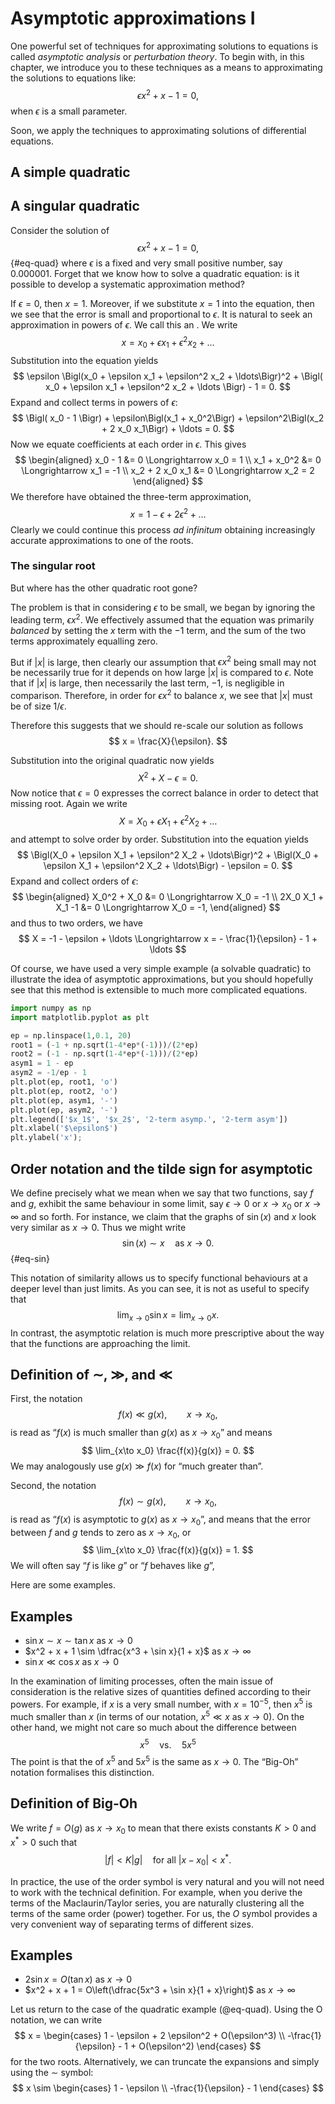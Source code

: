 # Asymptotic approximations I {#sec-asymptotics01}

One powerful set of techniques for approximating solutions to equations is called *asymptotic analysis* or *perturbation theory*. To begin with, in this chapter, we introduce you to these techniques as a means to approximating the solutions to equations like: 
$$
\epsilon x^2 + x - 1 = 0,
$$
when $\epsilon$ is a small parameter. 

Soon, we apply the techniques to approximating solutions of differential equations.


## A simple quadratic

:::{.callout-important}
## A singular quadratic 

Consider the solution of 
$$
\epsilon x^2 + x - 1 = 0,
$$ {#eq-quad}
where $\epsilon$ is a fixed and very small positive number, say $0.000001$. Forget that we know how to solve a quadratic equation: is it possible to develop a systematic approximation method?  
:::


If $\epsilon = 0$, then $x = 1$. Moreover, if we substitute $x = 1$ into the equation, then we see that the error is small and proportional to $\epsilon$. It is natural to seek an approximation in powers of $\epsilon$. We call this an \emph{asymptotic expansion}. We write
$$
x = x_0 + \epsilon x_1 + \epsilon^2 x_2 + \ldots
$$
Substitution into the equation yields
$$
\epsilon \Bigl(x_0 + \epsilon x_1 + \epsilon^2 x_2 + \ldots\Bigr)^2 + \Bigl( x_0 + \epsilon x_1 + \epsilon^2 x_2 + \ldots \Bigr) - 1 = 0.
$$
Expand and collect terms in powers of $\epsilon$:
$$
\Bigl( x_0 - 1 \Bigr) + \epsilon\Bigl(x_1 + x_0^2\Bigr) + \epsilon^2\Bigl(x_2 + 2 x_0 x_1\Bigr) + \ldots = 0.
$$
Now we equate coefficients at each order in $\epsilon$. This gives
$$
\begin{aligned}
x_0 - 1 &= 0 \Longrightarrow x_0 = 1 \\
x_1 + x_0^2 &= 0 \Longrightarrow x_1 = -1 \\
x_2 + 2 x_0 x_1 &= 0 \Longrightarrow x_2 = 2
\end{aligned} 
$$
We therefore have obtained the three-term approximation, 
$$
x = 1 - \epsilon + 2\epsilon^2 + \ldots
$$
Clearly we could continue this process *ad infinitum* obtaining increasingly accurate approximations to one of the roots. 

### The singular root {#sec-asym1-singular}

But where has the other quadratic root gone?

The problem is that in considering $\epsilon$ to be small, we began by ignoring the leading term, $\epsilon x^2$. We effectively assumed that the equation was primarily *balanced* by setting the $x$ term with the $-1$ term, and the sum of the two terms approximately equalling zero. 

But if $|x|$ is large, then clearly our assumption that $\epsilon x^2$ being small may not be necessarily true for it depends on how large $|x|$ is compared to $\epsilon$. Note that if $|x|$ is large, then necessarily the last term, $-1$, is negligible in comparison. Therefore, in order for $\epsilon x^2$ to balance $x$, we see that $|x|$ must be of size $1/\epsilon$.

Therefore this suggests that we should re-scale our solution as follows
$$
x = \frac{X}{\epsilon}.
$$

Substitution into the original quadratic now yields
$$
X^2 + X - \epsilon = 0.
$$
Now notice that $\epsilon = 0$ expresses the correct balance in order to detect that missing root. Again we write 
$$
X = X_0 + \epsilon X_1 + \epsilon^2 X_2 + \ldots
$$
and attempt to solve order by order. Substitution into the equation yields
$$
\Bigl(X_0 + \epsilon X_1 + \epsilon^2 X_2 + \ldots\Bigr)^2 + \Bigl(X_0 + \epsilon X_1 + \epsilon^2 X_2 + \ldots\Bigr) - \epsilon = 0.
$$
Expand and collect orders of $\epsilon$:
$$
\begin{aligned}
X_0^2 + X_0 &= 0 \Longrightarrow X_0 = -1 \\
2X_0 X_1 + X_1 -1 &= 0 \Longrightarrow X_0 = -1,
\end{aligned}
$$
and thus to two orders, we have
$$
X = -1 - \epsilon + \ldots \Longrightarrow x = - \frac{1}{\epsilon} - 1 + \ldots
$$

Of course, we have used a very simple example (a solvable quadratic) to illustrate the idea of asymptotic approximations, but you should hopefully see that this method is extensible to much more complicated equations. 


```python
import numpy as np
import matplotlib.pyplot as plt

ep = np.linspace(1,0.1, 20)
root1 = (-1 + np.sqrt(1-4*ep*(-1)))/(2*ep)
root2 = (-1 - np.sqrt(1-4*ep*(-1)))/(2*ep)
asym1 = 1 - ep
asym2 = -1/ep - 1
plt.plot(ep, root1, 'o')
plt.plot(ep, root2, 'o')
plt.plot(ep, asym1, '-')
plt.plot(ep, asym2, '-')
plt.legend(['$x_1$', '$x_2$', '2-term asymp.', '2-term asym'])
plt.xlabel('$\epsilon$')
plt.ylabel('x');

```
<!--

We want to now explain the procedure from which we can estimate solutions of equations using an asymptotic approximation.

Let us explain the procedure with a simple example. It is best to select an example from which we already know the solution. We seek solutions of the equation 
```python
import numpy as np
import matplotlib.pyplot as plt

def Newton(f, df, x, maxiter=100, tol=1e-12, display=0):
	i = 0
	while (abs(f(x) - 0) > tol) and (i < maxiter):
		err = f(x)
		x = x - err / df(x)
		if display == 1:
			print("f(x) = ", np.abs(err), ", x = ", x)
		i = i + 1
	return x, err

lammat = np.linspace(-1, 1.1, 20)
xmat = 0*lammat
x = 0.1

for i, lam in enumerate(lammat):
	f = lambda x: x**2 + lam**2 - 1 
	df = lambda x: 2*x 

	x, err = Newton(f, df, x, 10, 1e-8, 0)
	if err > 1e-4:
		print("Careful no convergence at lambda = ", lam)
	xmat[i] = x
# Plots
plt.plot(lammat, xmat, '-o');

# Plotting a circle
theta = np.linspace(0, 2*np.pi, 50)
plt.plot(np.sin(theta), np.cos(theta), 'r--');
plt.xlabel('lambda');
plt.ylabel('x');
plt.xlim([-1.5,1.5])
plt.ylim([-1.5,1.5])
plt.gca().set_aspect('equal')
plt.show()
```
$$
\underbrace{\epsilon x^2}_{\text{[1]}} + \underbrace{x}_{\text{[2]}} - \underbrace{1}_{\text{[3]}} = 0,	
$$ {#eq-asympquad}

when the parameter, $\epsilon$ is a small number. When $\epsilon$ is a small number, we argue that at least two of the three terms must be balanced. The procedure in which we establish which terms are dominant is called the method of dominant balance. 

\begin{itemize}
\item Case 1: \ding{172} $\sim$ \ding{174} $\gg$ \ding{173}

This yields the balance of $x^2 \sim 1$ and thus $x \sim \pm 1$. 

If it is indeed the case that $x = O(1)$, then we can check that \ding{173} $= O(\epsilon)$ is indeed smaller than \ding{172}, \ding{174}. The balance is therefore consistent.

\item Case 2: \ding{172} $\sim$ \ding{173} $\gg$ \ding{174}

Balancing the first two terms yields {\color{blue}$x = O(\epsilon)$} which is small. 

However, the last term is $O(1)$, which turns out to be larger than \ding{172} or \ding{173}. So this is a contradiction that the first two terms establish the dominant balance.

\item Verify that all remaining cases (of \ding{173} $\sim$ \ding{174} or all three terms in balance) yield contradictions.
\end{itemize}

The above seems all pretty obvious, but this systematic method will be important for less obvious problems. Once the dominant balance has been established, we can systematically develop approximations. We first set 
\[
x = x_0 + \epsilon x_1 + \epsilon^2 x_2 + \ldots
\]

Substitute into \eqref{asymp:quad} and collect terms in increasing powers of $\epsilon$. This yields 
\[
\biggl[x_0^2 + (2 x_0 x_1)\epsilon + O(\epsilon^2)\biggr] + \epsilon\biggl[x_0 + \ep x_1 + \ldots\biggr] - 1 = 0,
\]
%
for which we solve to get 
\[
x_0 = \pm 1 \qquad x_1 = -\frac{1}{2}. 
\]
Thus we have to the first two orders of approximation: 
\[
x = \pm 1 - \frac{\epsilon}{2} + \ldots
\]

The above can be verified and contrasted with expansion of the exact solution: 
\[
x = \frac{-\ep \pm \sqrt{\ep^2 + 4}}{2} = \frac{-\ep \pm (2 + \ep^2/4 + \ldots)}{2} = \pm 1 - \frac{\ep}{2} + \ldots
\]

The most important lesson to grasp (beyond following the manipulations above) is that this method of dominant balance, followed by asymptotic approximations, gives you a very powerful and very general way of estimating solutions to problems that you would not ordinarily be able to solve. You will get more practice in the problem set, but the above is sufficient to follow the next chapter.
-->



## Order notation and the tilde sign for asymptotic

We define precisely what we mean when we say that two functions, say $f$ and $g$, exhibit the same behaviour in some limit, say $\epsilon \to 0$ or $x \to x_0$ or $x \to \infty$ and so forth. For instance, we claim that the graphs of $\sin(x)$ and $x$ look very similar as $x \to 0$. Thus we might write
$$
	\sin(x) \sim x \quad \text{as $x \to 0$.}
$$ {#eq-sin}

This notation of similarity allows us to specify functional behaviours at a deeper level than just limits. As you can see, it is not as useful to specify that 
$$
\lim_{x \to 0} \sin{x} = \lim_{x\to 0} x.
$$
In contrast, the asymptotic relation is much more prescriptive about the way that the functions are approaching the limit.

:::{.callout-note}
## Definition of $\sim$, $\gg$, and $\ll$

First, the notation 
$$
f(x) \ll g(x), \qquad x \to x_0,
$$
is read as "$f(x)$ is much smaller than $g(x)$ as $x \to x_0$" and means
$$
\lim_{x\to x_0} \frac{f(x)}{g(x)} = 0.	
$$
We may analogously use $g(x) \gg f(x)$ for "much greater than\ldots".

Second, the notation
$$
f(x) \sim g(x), \qquad x \to x_0,
$$
is read as "$f(x)$ is asymptotic to $g(x)$ as $x \to x_0$", and means that the error between $f$ and $g$ tends to zero as $x \to x_0$, or 
$$
\lim_{x\to x_0} \frac{f(x)}{g(x)} = 1.	
$$
We will often say "$f$ is like $g$" or "$f$ behaves like $g$",
:::

Here are some examples.

:::{.callout-important}
## Examples

* $\sin x \sim x \sim \tan x$ as $x \to 0$
* $x^2 + x + 1 \sim \dfrac{x^3 + \sin x}{1 + x}$ as $x \to \infty$
* $\sin x \ll \cos x$ as $x \to 0$
:::

In the examination of limiting processes, often the main issue of consideration is the relative sizes of quantities defined according to their powers. For example, if $x$ is a very small number, with $x = 10^{-5}$, then $x^5$ is much smaller than $x$ (in terms of our notation, $x^5 \ll x$ as $x \to 0$). On the other hand, we might not care so much about the difference between 
$$
x^5 \quad \text{vs.} \quad 5 x^5
$$
The point is that the \emph{order} of $x^5$ and $5 x^5$ is the same as $x \to 0$. The "Big-Oh" notation formalises this distinction.

:::{.callout-note}
## Definition of Big-Oh

We write $f = O(g)$ as $x \to x_0$ to mean that there exists constants $K > 0$ and $x^* > 0$ such that 
$$
|f| < K |g| \quad \text{for all $|x - x_0| < x^*$}.
$$
:::


In practice, the use of the order symbol is very natural and you will not need to work with the technical definition. For example, when you derive the terms of the Maclaurin/Taylor series, you are naturally clustering all the terms of the same order (power) together. For us, the $O$ symbol provides a very convenient way of separating terms of different sizes.

:::{.callout-important}
## Examples

* $2\sin x = O(\tan x)$ as $x \to 0$
* $x^2 + x + 1 = O\left(\dfrac{5x^3 + \sin x}{1 + x}\right)$ as $x \to \infty$
:::

Let us return to the case of the quadratic example (@eq-quad). Using the O notation, we can write 
$$
x = 
\begin{cases}
1 - \epsilon + 2 \epsilon^2 + O(\epsilon^3) \\
-\frac{1}{\epsilon} - 1 + O(\epsilon^2)
\end{cases}
$$
for the two roots. Alternatively, we can truncate the expansions and simply using the $\sim$ symbol: 
$$
x \sim
\begin{cases}
1 - \epsilon  \\
-\frac{1}{\epsilon} - 1 
\end{cases}
$$

